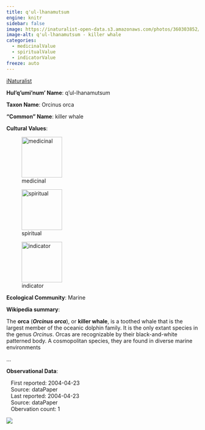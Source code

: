 ```yaml
---
title: q'ul-lhanamutsum
engine: knitr
sidebar: false
image: https://inaturalist-open-data.s3.amazonaws.com/photos/360303852/medium.jpg
image-alt: q'ul-lhanamutsum - killer whale
categories:
  - medicinalValue
  - spiritualValue
  - indicatorValue
freeze: auto
---
```


<div role="img" class="imerss-photo" style="background-image: url(https://inaturalist-open-data.s3.amazonaws.com/photos/360303852/medium.jpg)" 
 alt="q'ul-lhanamutsum - killer whale">
 <a href="https://www.inaturalist.org/taxa/41521" target="_blank" class="taxonDisplay-iNat-extern">iNaturalist<span class="external-link"></span></a>
</div>

**Hul'q'umi'num' Name**: q'ul-lhanamutsum



**Taxon Name**: Orcinus orca

**"Common" Name**: killer whale

**Cultural Values**:

:::{layout-nrow=1}
![medicinal](/files/medicinal.svg){width=106px}

![spiritual](/files/spiritual.svg){width=106px}

![indicator](/files/indicator.svg){width=106px}
:::

**Ecological Community**: Marine

**Wikipedia summary**:
<link rel="mw-deduplicated-inline-style" href="mw-data:TemplateStyles:r1236090951" />
<p class="mw-empty-elt">



</p>

<p>The <b>orca</b> (<i><b>Orcinus orca</b></i>), or <b>killer whale</b>, is a toothed whale that is the largest member of the oceanic dolphin family. It is the only extant species in the genus <i>Orcinus</i>. Orcas are recognizable by their black-and-white patterned body. A cosmopolitan species, they are found in diverse marine environments</p>...

**Observational Data**:

|    First reported: 2004-04-23

|    Source: dataPaper

|    Last reported: 2004-04-23

|    Source: dataPaper

|    Obervation count: 1

![](community_dist.png)
